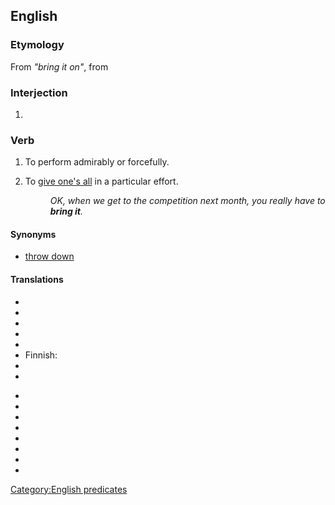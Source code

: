 ==English==

===Etymology===
From ''"bring it on"'', from {{term|bring on}}

===Interjection===
{{en-intj}}

# {{US|emphatic}} {{non-gloss definition|Used to respond affirmatively and aggressively to a challenge by issuing one in return.}}

===Verb===
{{en-verb|inf=to [[bring]] [[it]]|brings it|bringing it|brought it}}

# {{rfv-sense}} {{intransitive|informal}} To perform admirably or forcefully.
# {{intransitive|informal}} To [[give one's all]] in a particular effort.
#: ''OK, when we get to the competition next month, you really have to '''bring it'''.''

====Synonyms====
* [[throw down]]

====Translations====
{{trans-top|to apply maximum effort to an effort}}
* {{trreq|Arabic}}
* {{trreq|Armenian}}
* {{trreq|Chinese}}
* {{trreq|Czech}}
* {{trreq|Dutch}}
* Finnish: {{t|fi|antaa kaikkensa}}
* {{trreq|French}}
* {{trreq|German}}
{{trans-mid}}
* {{trreq|Hindi}}
* {{trreq|Italian}}
* {{trreq|Japanese}}
* {{trreq|Korean}}
* {{trreq|Portuguese}}
* {{trreq|Russian}}
* {{trreq|Spanish}}
* {{trreq|Vietnamese}}
{{trans-bottom}}

[[Category:English predicates]]